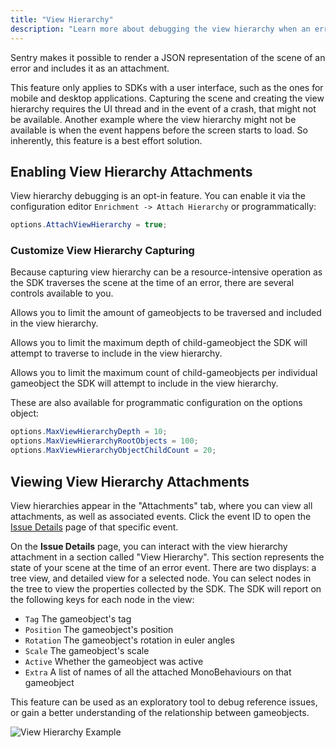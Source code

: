 ```yaml
---
title: "View Hierarchy"
description: "Learn more about debugging the view hierarchy when an error occurs. Sentry pairs the view hierarchy representation with the original event, giving you additional insight into issues."
---
```


Sentry makes it possible to render a JSON representation of the scene of an error and includes it as an <PlatformLink to="/enriching-events/attachments/">attachment</PlatformLink>.

This feature only applies to SDKs with a user interface, such as the ones for mobile and desktop applications. Capturing the scene and creating the view hierarchy requires the UI thread and in the event of a crash, that might not be available. Another example where the view hierarchy might not be available is when the event happens before the screen starts to load. So inherently, this feature is a best effort solution.

## Enabling View Hierarchy Attachments

View hierarchy debugging is an opt-in feature. You can enable it via the configuration editor `Enrichment -> Attach Hierarchy` or programmatically:

```csharp
options.AttachViewHierarchy = true;
```

### Customize View Hierarchy Capturing

Because capturing view hierarchy can be a resource-intensive operation as the SDK traverses the scene at the time of an error, there are several controls available to you.

<ConfigKey name="MaxViewHierarchyRootObjects">

Allows you to limit the amount of gameobjects to be traversed and included in the view hierarchy.

</ConfigKey>

<ConfigKey name="MaxViewHierarchyDepth">

Allows you to limit the maximum depth of child-gameobject the SDK will attempt to traverse to include in the view hierarchy.

</ConfigKey>

<ConfigKey name="MaxViewHierarchyObjectChildCount">

Allows you to limit the maximum count of child-gameobjects per individual gameobject the SDK will attempt to include in the view hierarchy.

</ConfigKey>

These are also available for programmatic configuration on the options object:

```csharp
options.MaxViewHierarchyDepth = 10;
options.MaxViewHierarchyRootObjects = 100;
options.MaxViewHierarchyObjectChildCount = 20;
```

## Viewing View Hierarchy Attachments

View hierarchies appear in the "Attachments" tab, where you can view all attachments, as well as associated events. Click the event ID to open the [Issue Details](/product/issues/issue-details) page of that specific event.

<Include name="common-imgs/viewhierarchy-list-example" />

On the **Issue Details** page, you can interact with the view hierarchy attachment in a section called "View Hierarchy". This section represents the state of your scene at the time of an error event. There are two displays: a tree view, and detailed view for a selected node. You can select nodes in the tree to view the properties collected by the SDK. The SDK will report on the following keys for each node in the view:

- `Tag` The gameobject's tag
- `Position` The gameobject's position
- `Rotation` The gameobject's rotation in euler angles
- `Scale` The gameobject's scale
- `Active` Whether the gameobject was active
- `Extra` A list of names of all the attached MonoBehaviours on that gameobject

This feature can be used as an exploratory tool to debug reference issues, or gain a better understanding of the relationship between gameobjects.

![View Hierarchy Example](./img/viewhierarchy-example-unity.png)
